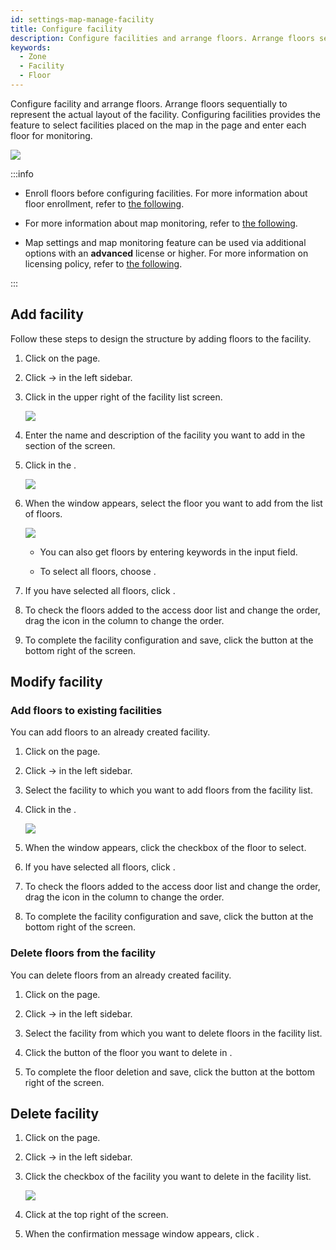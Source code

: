 ```yaml
---
id: settings-map-manage-facility
title: Configure facility
description: Configure facilities and arrange floors. Arrange floors sequentially to represent the actual layout of the facility.
keywords:
  - Zone
  - Facility
  - Floor
---
```


Configure facility and arrange floors. Arrange floors sequentially to represent the actual layout of the facility. Configuring facilities provides the feature to select facilities placed on the map in the <Cmd sid='shell.header.arena' /> page and enter each floor for monitoring.

<Image src='/img/monitoring-map-select-floor.png' alone />

:::info

* Enroll floors before configuring facilities. For more information about floor enrollment, refer to [the following](settings-map-manage-floor).

* For more information about map monitoring, refer to [the following](monitoring-map).

* Map settings and map monitoring feature can be used via additional options with an **advanced** license or higher. For more information on licensing policy, refer to [the following](licensing#features-add-ons).

:::

## Add facility

Follow these steps to design the structure by adding floors to the facility.

1. Click <Cmd sid='shell.header.setting' /> on the <Cmd sid='shell.header.launcher' /> page.

2. Click <Cmd sid='setting.menu.map.root' /> → <Cmd sid='setting.menu.map.facility' /> in the left sidebar.

3. Click <Cmd sid='setting.facility.table.action.newFacility' /> in the upper right of the facility list screen.

   <Image src='/img/biostarx-settings-map-add-facility.png' />

4. Enter the name and description of the facility you want to add in the <Cmd sid='setting.facility.information.section.title' /> section of the <Cmd sid='setting.facility.page.title' /> screen.

5. Click <Cmd sid='common.add' /> in the <Cmd sid='setting.facility.configuration.section.title' />.

   <Image src='/img/biostarx-settings-map-add-facility-config.png' />

6. When the <Cmd sid='setting.facility.dialog.floor.titleAddFloor' /> window appears, select the floor you want to add from the list of floors.

   <Image src='/img/biostarx-settings-map-facility-add-floor.png' />

   * You can also get floors by entering keywords in the input field.

   * To select all floors, choose <Cmd sid='setting.floor.table.title' />.

7. If you have selected all floors, click <Cmd sid='common.apply' />.

8. To check the floors added to the access door list and change the order, drag the <IcDorder /> icon in the <Cmd sid='setting.facility.floorTableHeaders.order' /> column to change the order.

9. To complete the facility configuration and save, click the <Cmd sid='button.apply' product='2' /> button at the bottom right of the screen.

## Modify facility

### Add floors to existing facilities

You can add floors to an already created facility.

1. Click <Cmd sid='shell.header.setting' /> on the <Cmd sid='shell.header.launcher' /> page.

2. Click <Cmd sid='setting.menu.map.root' /> → <Cmd sid='setting.menu.map.facility' /> in the left sidebar.

3. Select the facility to which you want to add floors from the facility list.

4. Click <Cmd sid='common.add' /> in the <Cmd sid='setting.facility.configuration.section.title' />.

   <Image src='/img/biostarx-settings-map-add-facility-config-add.png' />

5. When the <Cmd sid='setting.facility.dialog.floor.titleAddFloor' /> window appears, click the checkbox of the floor to select.

6. If you have selected all floors, click <Cmd sid='common.apply' />.

7. To check the floors added to the access door list and change the order, drag the <IcDorder /> icon in the <Cmd sid='setting.facility.floorTableHeaders.order' /> column to change the order.

8. To complete the facility configuration and save, click the <Cmd sid='button.apply' product='2' /> button at the bottom right of the screen.

### Delete floors from the facility

You can delete floors from an already created facility.

1. Click <Cmd sid='shell.header.setting' /> on the <Cmd sid='shell.header.launcher' /> page.

2. Click <Cmd sid='setting.menu.map.root' /> → <Cmd sid='setting.menu.map.facility' /> in the left sidebar.

3. Select the facility from which you want to delete floors in the facility list.

4. Click the <IcClose /> button of the floor you want to delete in <Cmd sid='setting.facility.configuration.section.title' />.

5. To complete the floor deletion and save, click the <Cmd sid='button.apply' product='2' /> button at the bottom right of the screen.

## Delete facility

1. Click <Cmd sid='shell.header.setting' /> on the <Cmd sid='shell.header.launcher' /> page.

2. Click <Cmd sid='setting.menu.map.root' /> → <Cmd sid='setting.menu.map.facility' /> in the left sidebar.

3. Click the checkbox of the facility you want to delete in the facility list.

   <Image src='/img/biostarx-settings-map-remove-facility-list.png' />

4. Click <Cmd sid='common.delete' /> at the top right of the screen.

5. When the confirmation message window appears, click <Cmd sid='common.dialog.yes' />.
